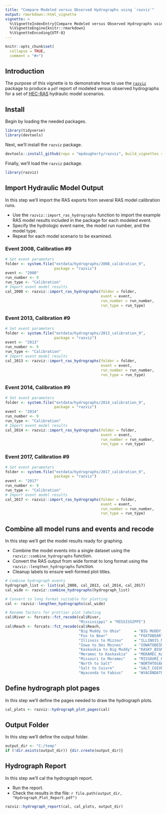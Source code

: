 ```yaml
---
title: "Compare Modeled versus Observed Hydrographs using `razviz`"
output: rmarkdown::html_vignette
vignette: >
  %\VignetteIndexEntry{Compare Modeled versus Observed Hydrographs using `razviz`}
  %\VignetteEngine{knitr::rmarkdown}
  %\VignetteEncoding{UTF-8}
---
```


```r
knitr::opts_chunk$set(
  collapse = TRUE,
  comment = "#>")
```

## Introduction
The purpose of this vignette is to demonstrate how to use the [`razviz`](https://mpdougherty.github.io/razviz/) package to produce a `pdf` report of modeled versus observed hydrographs for a set of [HEC-RAS](https://www.hec.usace.army.mil/software/hec-ras/) hydraulic model scenarios. 

## Install
Begin by loading the needed packages. 
```r
library(tidyverse)
library(devtools)
```

Next, we'll install the `razviz` package. 
```r
devtools::install_github(repo = "mpdougherty/razviz", build_vignettes = TRUE)
```

Finally, we'll load the `razviz` package. 
```r
library(razviz)
```

## Import Hydraulic Model Output
In this step we'll import the RAS exports from several RAS model calibration runs. 

* Use the `razviz::import_ras_hydrographs` function to import the example RAS model results included in the package for each modeled event. 
* Specify the hydrologic event name, the model run number, and the model type. 
* Repeat for each model scenario to be examined. 

### Event 2008, Calibration #9
```r
# Set event parameters
folder <- system.file("extdata/hydrographs/2008_calibration_9",
                      package = "razviz")
event <- "2008"
run_number <- 9
run_type <- "Calibration"
# Import event model results
cal_2008 <- razviz::import_ras_hydrographs(folder = folder,
                                           event = event,
                                           run_number = run_number,
                                           run_type = run_type)
```

### Event 2013, Calibration #9
```r
# Set event parameters
folder <- system.file("extdata/hydrographs/2013_calibration_9",
                      package = "razviz")
event <- "2013"
run_number <- 9
run_type <- "Calibration"
# Import event model results
cal_2013 <- razviz::import_ras_hydrographs(folder = folder,
                                           event = event,
                                           run_number = run_number,
                                           run_type = run_type)
```

### Event 2014, Calibration #9
```r
# Set event parameters
folder <- system.file("extdata/hydrographs/2014_calibration_9",
                      package = "razviz")
event <- "2014"
run_number <- 9
run_type <- "Calibration"
# Import event model results
cal_2014 <- razviz::import_ras_hydrographs(folder = folder,
                                           event = event,
                                           run_number = run_number,
                                           run_type = run_type)
```

### Event 2017, Calibration #9
```r
# Set event parameters
folder <- system.file("extdata/hydrographs/2017_calibration_9",
                      package = "razviz")
event <- "2017"
run_number <- 9
run_type <- "Calibration"
# Import event model results
cal_2017 <- razviz::import_ras_hydrographs(folder = folder,
                                           event = event,
                                           run_number = run_number,
                                           run_type = run_type)
```

## Combine all model runs and events and recode
In this step we'll get the model results ready for graphing.

* Combine the model events into a single dataset using the `razviz::combine_hydrographs` function. 
* Convert the RAS output from wide format to long format using the `razviz::lengthen_hydrographs` function. 
* Cleanup labels to ensure well-formed plot titles. 

```r
# Combine hydrograph events 
hydrograph_list <- list(cal_2008, cal_2013, cal_2014, cal_2017)
cal_wide <- razviz::combine_hydrographs(hydrograph_list)

# Convert to long format suitable for plotting
cal <- razviz::lengthen_hydrographs(cal_wide)

# Rename factors for prettier plot labeling
cal$River <- forcats::fct_recode(cal$River, 
                                 "Mississippi" = "MISSISSIPPI")
cal$Reach <- forcats::fct_recode(cal$Reach, 
                                 "Big Muddy to Ohio"      = "BIG MUDDY_OHIO", 
                                 "Fox to Bear"            = "FOXTOBEAR",
                                 "Illinois to Mizzou"     = "ILLINOIS_MIZZOU",
                                 "Iowa to Des Moines"     = "IOWATODESM",
                                 "Kaskaskia to Big Muddy" = "KASKY_BIGMUDDY",
                                 "Meramec to Kaskaskia"   = "MERAMEC_KASKY",
                                 "Missouri to Meramec"    = "MISSOURI_MERAMEC",
                                 "North to Salt"          = "NORTHTOSALT",
                                 "Salt to Cuivre"         = "SALT_CUIVRE",
                                 "Wyaconda to Fabius"     = "WYACONDATOFABIUS")

```

## Define hydrograph plot pages
In this step we'll define the pages needed to draw the hydrograph plots. 

```r
cal_plots <- razviz::hydrograph_plot_pages(cal)
```

## Output Folder
In this step we'll define the output folder.

```r
output_dir <- "C:/temp"
if (!dir.exists(output_dir)) {dir.create(output_dir)}
```

## Hydrograph Report
In this step we'll cal the hydrograph report. 

* Run the report.
* Check the results in the file: `r file.path(output_dir, "Hydrograph_Plot_Report.pdf")`

```r
razviz::hydrograph_report(cal, cal_plots, output_dir)
```

